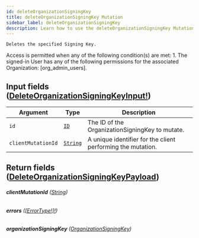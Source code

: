 ```yaml
---
id: deleteOrganizationSigningKey
title: deleteOrganizationSigningKey Mutation
sidebar_label: deleteOrganizationSigningKey
description: Learn how to use the deleteOrganizationSigningKey Mutation for 's API.
---
```


    Deletes the specified Signing Key.

Access is permitted when any of the following condition(s) are met: 1. The signed-in User has any of the following permissions for the associated Organization: [org_admin_users].

## Input fields ([DeleteOrganizationSigningKeyInput!](api/schema/input_object/DeleteOrganizationSigningKeyInput.mdx))

| Argument           | Type                                     | Description                                                 |
| ------------------ | ---------------------------------------- | ----------------------------------------------------------- |
| `id`               | [`ID`](api/schema/scalar/ID.mdx)         | The ID of the OrganizationSigningKey to mutate.             |
| `clientMutationId` | [`String`](api/schema/scalar/String.mdx) | A unique identifier for the client performing the mutation. |

## Return fields ([DeleteOrganizationSigningKeyPayload](api/schema/object/DeleteOrganizationSigningKeyPayload.mdx))

###### <b>clientMutationId</b> ([String](api/schema/scalar/String.mdx))

###### <b>errors</b> ([[ErrorType!]!](api/schema/object/ErrorType.mdx))

###### <b>organizationSigningKey</b> ([OrganizationSigningKey](api/schema/object/OrganizationSigningKey.mdx))

